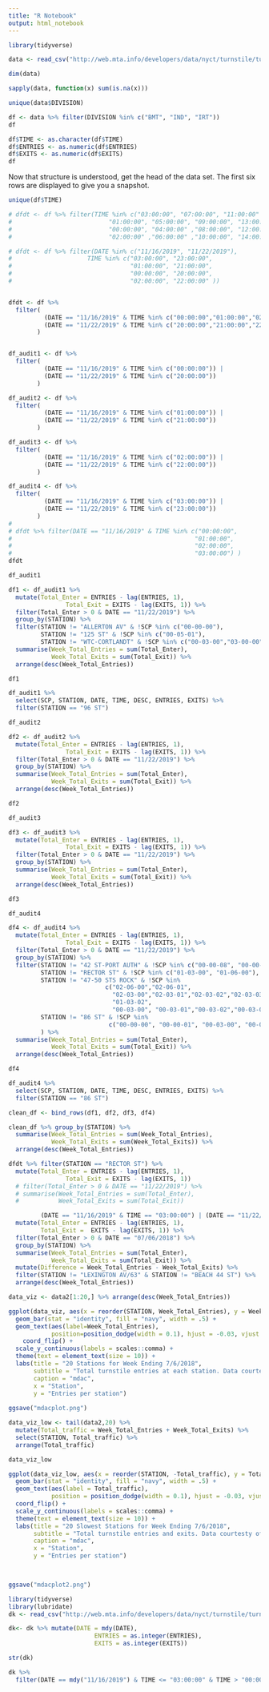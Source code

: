 ```yaml
---
title: "R Notebook"
output: html_notebook
---
```


```r
library(tidyverse)

data <- read_csv("http://web.mta.info/developers/data/nyct/turnstile/turnstile_191123.txt") 
```
```r
dim(data)
```

```r
sapply(data, function(x) sum(is.na(x)))
```

```r
unique(data$DIVISION)
```
```r
df <- data %>% filter(DIVISION %in% c("BMT", "IND", "IRT"))
df
```

```r
df$TIME <- as.character(df$TIME)
df$ENTRIES <- as.numeric(df$ENTRIES)
df$EXITS <- as.numeric(df$EXITS)
df 
```

Now that structure is understood, get the head of the data set. The first six rows are displayed to give you a snapshot. 

```r
unique(df$TIME)
```


```r
# dfdt <- df %>% filter(TIME %in% c("03:00:00", "07:00:00", "11:00:00" ,"15:00:00", "19:00:00", "23:00:00",
#                           "01:00:00", "05:00:00", "09:00:00", "13:00:00", "17:00:00", "21:00:00",
#                           "00:00:00", "04:00:00" ,"08:00:00", "12:00:00", "16:00:00", "20:00:00" ,
#                           "02:00:00" ,"06:00:00" ,"10:00:00", "14:00:00" ,"18:00:00", "22:00:00" ))

# dfdt <- df %>% filter(DATE %in% c("11/16/2019", "11/22/2019"),
#                     TIME %in% c("03:00:00", "23:00:00",
#                                 "01:00:00", "21:00:00",
#                                 "00:00:00", "20:00:00",
#                                 "02:00:00", "22:00:00" ))


dfdt <- df %>%
  filter(
          (DATE == "11/16/2019" & TIME %in% c("00:00:00","01:00:00","02:00:00","03:00:00")) |
          (DATE == "11/22/2019" & TIME %in% c("20:00:00","21:00:00","22:00:00", "23:00:00"))
        )


df_audit1 <- df %>%
  filter(
          (DATE == "11/16/2019" & TIME %in% c("00:00:00")) |
          (DATE == "11/22/2019" & TIME %in% c("20:00:00"))
        )

df_audit2 <- df %>%
  filter(
          (DATE == "11/16/2019" & TIME %in% c("01:00:00")) |
          (DATE == "11/22/2019" & TIME %in% c("21:00:00"))
        )

df_audit3 <- df %>%
  filter(
          (DATE == "11/16/2019" & TIME %in% c("02:00:00")) |
          (DATE == "11/22/2019" & TIME %in% c("22:00:00"))
        )

df_audit4 <- df %>%
  filter(
          (DATE == "11/16/2019" & TIME %in% c("03:00:00")) |
          (DATE == "11/22/2019" & TIME %in% c("23:00:00"))
        )
# 
# dfdt %>% filter(DATE == "11/16/2019" & TIME %in% c("00:00:00",
#                                                   "01:00:00",
#                                                   "02:00:00",
#                                                   "03:00:00") )
dfdt
```
```r
df_audit1
```
```r
df1 <- df_audit1 %>% 
  mutate(Total_Enter = ENTRIES - lag(ENTRIES, 1),
                Total_Exit = EXITS - lag(EXITS, 1)) %>% 
  filter(Total_Enter > 0 & DATE == "11/22/2019") %>% 
  group_by(STATION) %>% 
  filter(STATION != "ALLERTON AV" & !SCP %in% c("00-00-00"),
         STATION != "125 ST" & !SCP %in% c("00-05-01"),
         STATION != "WTC-CORTLANDT" & !SCP %in% c("00-03-00","03-00-00","03-00-01","03-00-02")) %>% 
  summarise(Week_Total_Entries = sum(Total_Enter),
            Week_Total_Exits = sum(Total_Exit)) %>% 
  arrange(desc(Week_Total_Entries))

df1
```
```r
df_audit1 %>% 
  select(SCP, STATION, DATE, TIME, DESC, ENTRIES, EXITS) %>% 
  filter(STATION == "96 ST")
```


```r
df_audit2
```
```r
df2 <- df_audit2 %>% 
  mutate(Total_Enter = ENTRIES - lag(ENTRIES, 1),
                Total_Exit = EXITS - lag(EXITS, 1)) %>% 
  filter(Total_Enter > 0 & DATE == "11/22/2019") %>% 
  group_by(STATION) %>% 
  summarise(Week_Total_Entries = sum(Total_Enter),
            Week_Total_Exits = sum(Total_Exit)) %>% 
  arrange(desc(Week_Total_Entries))

df2
```


```r
df_audit3
```

```r
df3 <- df_audit3 %>% 
  mutate(Total_Enter = ENTRIES - lag(ENTRIES, 1),
                Total_Exit = EXITS - lag(EXITS, 1)) %>% 
  filter(Total_Enter > 0 & DATE == "11/22/2019") %>% 
  group_by(STATION) %>% 
  summarise(Week_Total_Entries = sum(Total_Enter),
            Week_Total_Exits = sum(Total_Exit)) %>% 
  arrange(desc(Week_Total_Entries))

df3
```

```r
df_audit4
```
```r
df4 <- df_audit4 %>% 
  mutate(Total_Enter = ENTRIES - lag(ENTRIES, 1),
                Total_Exit = EXITS - lag(EXITS, 1)) %>% 
  filter(Total_Enter > 0 & DATE == "11/22/2019") %>% 
  group_by(STATION) %>%
  filter(STATION != "42 ST-PORT AUTH" & !SCP %in% c("00-00-08", "00-00-09"),
         STATION != "RECTOR ST" & !SCP %in% c("01-03-00", "01-06-00"),
         STATION != "47-50 STS ROCK" & !SCP %in% 
                           c("02-06-00","02-06-01",
                             "02-03-00","02-03-01","02-03-02","02-03-03",
                             "01-03-02",
                             "00-03-00", "00-03-01","00-03-02","00-03-03","00-03-04","00-03-05"),
         STATION != "86 ST" & !SCP %in% 
                            c("00-00-00", "00-00-01", "00-03-00", "00-03-01", "00-03-02")
         ) %>%       
  summarise(Week_Total_Entries = sum(Total_Enter),
            Week_Total_Exits = sum(Total_Exit)) %>% 
  arrange(desc(Week_Total_Entries))

df4
```
```r
df_audit4 %>% 
  select(SCP, STATION, DATE, TIME, DESC, ENTRIES, EXITS) %>% 
  filter(STATION == "86 ST")
```

```r

clean_df <- bind_rows(df1, df2, df3, df4)

clean_df %>% group_by(STATION) %>% 
  summarise(Week_Total_Entries = sum(Week_Total_Entries),
            Week_Total_Exits = sum(Week_Total_Exits)) %>% 
  arrange(desc(Week_Total_Entries))

```
```r
dfdt %>% filter(STATION == "RECTOR ST") %>% 
  mutate(Total_Enter = ENTRIES - lag(ENTRIES, 1),
                Total_Exit = EXITS - lag(EXITS, 1)) 
  # filter(Total_Enter > 0 & DATE == "11/22/2019") %>% 
  # summarise(Week_Total_Entries = sum(Total_Enter),
  #           Week_Total_Exits = sum(Total_Exit))
```




```r
         (DATE == "11/16/2019" & TIME == "03:00:00") | (DATE == "11/22/2019" & TIME == "23:00:00")) %>%
  mutate(Total_Enter = ENTRIES - lag(ENTRIES, 1),
         Total_Exit =  EXITS - lag(EXITS, 1)) %>%
  filter(Total_Enter > 0 & DATE == "07/06/2018") %>%
  group_by(STATION) %>%
  summarise(Week_Total_Entries = sum(Total_Enter),
            Week_Total_Exits = sum(Total_Exit)) %>%
  mutate(Difference = Week_Total_Entries - Week_Total_Exits) %>% 
  filter(STATION != "LEXINGTON AV/63" & STATION != "BEACH 44 ST") %>%
  arrange(desc(Week_Total_Entries)) 
```

```r
data_viz <- data2[1:20,] %>% arrange(desc(Week_Total_Entries))
```

```r

ggplot(data_viz, aes(x = reorder(STATION, Week_Total_Entries), y = Week_Total_Entries)) +
  geom_bar(stat = "identity", fill = "navy", width = .5) +
  geom_text(aes(label=Week_Total_Entries),
            position=position_dodge(width = 0.1), hjust = -0.03, vjust = 0.5, size = 2.5) +
    coord_flip() +
  scale_y_continuous(labels = scales::comma) +
  theme(text = element_text(size = 10)) +
  labs(title = "20 Stations for Week Ending 7/6/2018",
       subtitle = "Total turnstile entries at each station. Data courtesty of mta.info",
       caption = "mdac",
       x = "Station",
       y = "Entries per station") 
  
ggsave("mdacplot.png")
```

```r
data_viz_low <- tail(data2,20) %>% 
  mutate(Total_traffic = Week_Total_Entries + Week_Total_Exits) %>% 
  select(STATION, Total_traffic) %>% 
  arrange(Total_traffic)

data_viz_low
```




```r

ggplot(data_viz_low, aes(x = reorder(STATION, -Total_traffic), y = Total_traffic)) +
  geom_bar(stat = "identity", fill = "navy", width = .5) +
  geom_text(aes(label = Total_traffic),
            position = position_dodge(width = 0.1), hjust = -0.03, vjust = 0.5, size = 2.5) +
  coord_flip() +
  scale_y_continuous(labels = scales::comma) +
  theme(text = element_text(size = 10)) +
  labs(title = "20 Slowest Stations for Week Ending 7/6/2018",
       subtitle = "Total turnstile entries and exits. Data courtesty of mta.info",
       caption = "mdac",
       x = "Station",
       y = "Entries per station") 
  


ggsave("mdacplot2.png")
```


```r
library(tidyverse)
library(lubridate)
dk <- read_csv("http://web.mta.info/developers/data/nyct/turnstile/turnstile_191123.txt")

dk<- dk %>% mutate(DATE = mdy(DATE),
                        ENTRIES = as.integer(ENTRIES),
                        EXITS = as.integer(EXITS))

```
```r
str(dk)
```


```r
dk %>% 
  filter(DATE == mdy("11/16/2019") & TIME <= "03:00:00" & TIME > "00:00:00")
```

